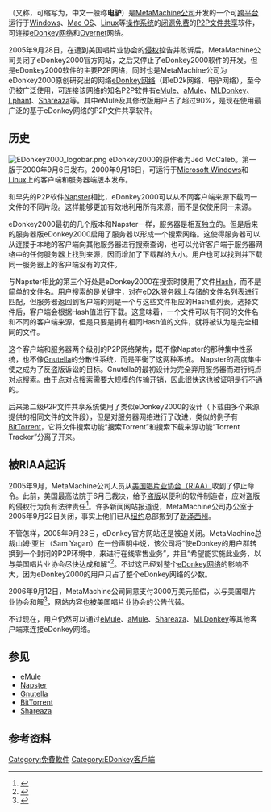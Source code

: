 {{noteTA
|G1=IT
}}
{{lowercase|eDonkey2000}}
{{Infobox Software
| name                   = eDonkey2000
| logo                   = [[Image:EDonkey2000_logopic.png|120px]]
| screenshot             = [[File:EDonkey2000_screenshot.png|270px]]
| caption                = eDonkey2000界面截图
| collapsible            = 
| author                 = Jed McCaleb
| developer              = [[MetaMachine公司|MetaMachine公司]]
| released               = {{release date and age|mf=yes|2000|09|06}}
| latest release version = 1.4.6
| latest release date    = 
| latest preview version = 
| latest preview date    = 
| frequently updated     = No
| programming language   = 
| operating system       = [[跨平台|跨平台]]
| platform               = 
| size                   = 
| language               = 多种语言
| status                 = 停止开发
| genre                  = [[P2P|P2P]][[文件共享|文件共享]]
| license                = [[闭源软件|闭源]]、[[免费软件|免费]]
| website                = 被[[RIAA|RIAA]]强制关闭（[https://web.archive.org/web/20060827140711/http://www.edonkey.com/index.html 存档]）
}}

'''{{lang|en|eDonkey2000}}'''（又称'''{{lang|en|eDonkey}}'''，可缩写为'''{{lang|en|eD2k}}'''，中文一般称'''电驴'''）是[[MetaMachine公司|MetaMachine公司]]开发的一个可[[跨平台|跨平台]]运行于[[Windows|Windows]]、[[Mac_OS|Mac OS]]、[[Linux|Linux]]等[[操作系统|操作系统]]的[[闭源软件|闭源]][[免费软件|免费]]的[[P2P|P2P]][[文件共享|文件共享]]软件，可连接[[eDonkey网络|eDonkey网络]]和[[Overnet|Overnet]]网络。

2005年9月28日，在遭到美国唱片业协会的[[侵权|侵权]]控告并败诉后，MetaMachine公司关闭了eDonkey2000官方网站，之后又停止了eDonkey2000软件的开发。但是eDonkey2000软件的主要P2P网络，同时也是MetaMachine公司为eDonkey2000原创研究出的网络[[eDonkey网络|eDonkey网络]]（即eD2k网络、电驴网络），至今仍被广泛使用，可连接该网络的知名P2P软件有[[eMule|eMule]]、[[aMule|aMule]]、[[MLDonkey|MLDonkey]]、[[Lphant|Lphant]]、[[Shareaza|Shareaza]]等。其中eMule及其修改版用户占了超过90%，是现在使用最广泛的基于eDonkey网络的P2P文件共享软件。

== 历史 ==
[[Image:EDonkey2000_logobar.png|left]]
eDonkey2000的原作者为Jed McCaleb。第一版于2000年9月6日发布。2000年9月16日，可运行于[[Microsoft_Windows|Microsoft Windows]]和[[Linux|Linux]]上的客户端和服务器端版本发布。

和早先的P2P软件[[Napster|Napster]]相比，eDonkey2000可以从不同客户端来源下载同一文件的不同片段。这样能够更加有效地利用所有来源，而不是仅使用同一来源。

eDonkey2000最初的几个版本和Napster一样，服务器是相互独立的。但是后来的服务器版eDonkey2000启用了服务器以形成一个搜索网络。这使得服务器可以从连接于本地的客户端向其他服务器进行搜索查询，也可以允许客户端于服务器网络中的任何服务器上找到来源，因而增加了下载群的大小。用户也可以找到并下载同一服务器上的客户端没有的文件。

与Napster相比的第三个好处是eDonkey2000在搜索时使用了文件[[Hash|Hash]]，而不是简单的文件名。用户搜索的是关键字，对在eD2k服务器上存储的文件名列表进行匹配，但服务器返回到客户端的则是一个与这些文件相应的Hash值列表。选择文件后，客户端会根据Hash值进行下载。这意味着，一个文件可以有不同的文件名和不同的客户端来源，但是只要是拥有相同Hash值的文件，就将被认为是完全相同的文件。

这个客户端和服务器两个级别的P2P网络架构，既不像Napster的那种集中性系统，也不像[[Gnutella|Gnutella]]的分散性系统，而是平衡了这两种系统。
Napster的高度集中使之成为了反盗版诉讼的目标。Gnutella的最初设计为完全弃用服务器而进行纯点对点搜索。由于点对点搜索需要大规模的传输开销，因此很快这也被证明是行不通的。

后来第二级P2P文件共享系统使用了类似eDonkey2000的设计（下载由多个来源提供的相同文件的文件段），但是对服务器网络进行了改进，类似的例子有[[BitTorrent|BitTorrent]]，它将文件搜索功能“搜索Torrent”和搜索下载来源功能“Torrent Tracker”分离了开来。

== 被RIAA起诉 ==
2005年9月，MetaMachine公司人员从[[美国唱片业协会|美国唱片业协会（RIAA）]]收到了停止命令。此前，美国最高法院于6月己裁决，给予[[盗版|盗版]]以便利的软件制造者，应对盗版的侵权行为负有法律责任<ref>{{cite web | language = en | publisher =  | title = U.S. Supreme Court Rules Against P2P | url = http://www.betanews.com/article/US-Supreme-Court-Rules-Against-P2P/1119884733 | work = Nate Mook and Ed Oswald | date = 2005-06-27 | accessdate = 2009-09-28 | archive-date = 2011-06-08 | archive-url = https://web.archive.org/web/20110608072143/http://www.betanews.com/article/US-Supreme-Court-Rules-Against-P2P/1119884733 | dead-url = no }}</ref>。许多新闻网站报道说，MetaMachine公司办公室于2005年9月22日关闭，事实上他们已从[[纽约|纽约]]总部搬到了[[新泽西州|新泽西州]]。

不管怎样，2005年9月28日，eDonkey官方网站还是被迫关闭。MetaMachine总裁山姆·亚甘（Sam Yagan）在一份声明中说，该公司将“使eDonkey的用户群转换到一个封闭的P2P环境中，来进行在线零售业务”，并且“希望能实施此业务，以与美国唱片业协会尽快达成和解”<ref>{{cite web | language = en | publisher =  | title = P2P Future Darkens as eDonkey Closes | url = http://www.betanews.com/article/P2P-Future-Darkens-as-eDonkey-Closes/1127953242 | work = Nate Mook | date = 2005-09-28 | accessdate = 2009-09-28 | archive-date = 2009-05-25 | archive-url = https://web.archive.org/web/20090525060720/http://www.betanews.com/article/P2P-Future-Darkens-as-eDonkey-Closes/1127953242 | dead-url = no }}</ref>。不过这已经对整个[[eDonkey网络|eDonkey网络]]的影响不大，因为eDonkey2000的用户只占了整个eDonkey网络的少数。

2006年9月12日，MetaMachine公司同意支付3000万美元赔偿，以与美国唱片业协会和解<ref>{{cite web | language = en | publisher =  | title = eDonkey Firm to Pay RIAA $30 Million | url = http://www.betanews.com/article/eDonkey-Firm-to-Pay-RIAA-30-Million/1158093147 | work = Nate Mook | date = 2006-09-12 | accessdate = 2009-09-28 | archive-date = 2011-05-19 | archive-url = https://web.archive.org/web/20110519215312/http://www.betanews.com/article/eDonkey-Firm-to-Pay-RIAA-30-Million/1158093147 | dead-url = no }}</ref>，网站内容也被美国唱片业协会的公告代替。

不过现在，用户仍然可以通过[[eMule|eMule]]、[[aMule|aMule]]、[[Shareaza|Shareaza]]、[[MLDonkey|MLDonkey]]等其他客户端来连接eDonkey网络。

== 参见 ==
*[[eMule|eMule]]
*[[Napster|Napster]]
*[[Gnutella|Gnutella]]
*[[BitTorrent|BitTorrent]]
*[[Shareaza|Shareaza]]

== 参考资料 ==
{{Reflist}}

{{eDonkey网络}}

[[Category:免費軟件|Category:免費軟件]]
[[Category:EDonkey客戶端|Category:EDonkey客戶端]]